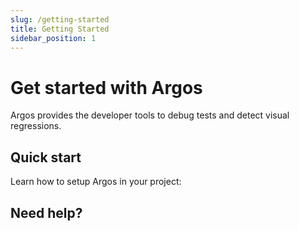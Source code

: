 ```yaml
---
slug: /getting-started
title: Getting Started
sidebar_position: 1
---
```




# Get started with Argos

Argos provides the developer tools to debug tests and detect visual regressions.

## Quick start

Learn how to setup Argos in your project:

<div className="grid grid-cols-1 md:grid-cols-2 lg:grid-cols-3 gap-4 flex-wrap">
  <XCard
    logo={PlaywrightLogo}
    text="Playwright Quickstart"
    to="/quickstart/playwright"
  />
  <XCard
    logo={CypressLogo}
    text="Cypress Quickstart"
    to="/quickstart/cypress"
  />
  <XCard
    logo={PuppeteerLogo}
    text="Puppeteer Quickstart"
    to="/quickstart/puppeteer"
  />
  <XCard logo={NextjsLogo} text="Next.js Quickstart" to="/quickstart/next-js" />
  <XCard logo={RemixLogo} text="Remix Quickstart" to="/quickstart/remix" />
  <XCard
    logo={OthersLogo}
    text="Any E2E Quickstart"
    to="/quickstart/with-any-e2e-tool"
  />
</div>

## Need help?

<HelpSection />
